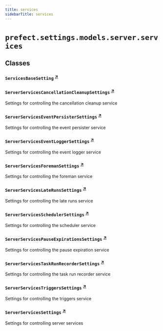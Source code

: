 ```yaml
---
title: services
sidebarTitle: services
---
```


# `prefect.settings.models.server.services`

## Classes

### `ServicesBaseSetting` <sup><a href="https://github.com/PrefectHQ/prefect/blob/main/src/prefect/settings/models/server/services.py#L10" target="_blank">↗</a></sup>

### `ServerServicesCancellationCleanupSettings` <sup><a href="https://github.com/PrefectHQ/prefect/blob/main/src/prefect/settings/models/server/services.py#L17" target="_blank">↗</a></sup>


Settings for controlling the cancellation cleanup service


### `ServerServicesEventPersisterSettings` <sup><a href="https://github.com/PrefectHQ/prefect/blob/main/src/prefect/settings/models/server/services.py#L47" target="_blank">↗</a></sup>


Settings for controlling the event persister service


### `ServerServicesEventLoggerSettings` <sup><a href="https://github.com/PrefectHQ/prefect/blob/main/src/prefect/settings/models/server/services.py#L99" target="_blank">↗</a></sup>


Settings for controlling the event logger service


### `ServerServicesForemanSettings` <sup><a href="https://github.com/PrefectHQ/prefect/blob/main/src/prefect/settings/models/server/services.py#L119" target="_blank">↗</a></sup>


Settings for controlling the foreman service


### `ServerServicesLateRunsSettings` <sup><a href="https://github.com/PrefectHQ/prefect/blob/main/src/prefect/settings/models/server/services.py#L200" target="_blank">↗</a></sup>


Settings for controlling the late runs service


### `ServerServicesSchedulerSettings` <sup><a href="https://github.com/PrefectHQ/prefect/blob/main/src/prefect/settings/models/server/services.py#L244" target="_blank">↗</a></sup>


Settings for controlling the scheduler service


### `ServerServicesPauseExpirationsSettings` <sup><a href="https://github.com/PrefectHQ/prefect/blob/main/src/prefect/settings/models/server/services.py#L376" target="_blank">↗</a></sup>


Settings for controlling the pause expiration service


### `ServerServicesTaskRunRecorderSettings` <sup><a href="https://github.com/PrefectHQ/prefect/blob/main/src/prefect/settings/models/server/services.py#L412" target="_blank">↗</a></sup>


Settings for controlling the task run recorder service


### `ServerServicesTriggersSettings` <sup><a href="https://github.com/PrefectHQ/prefect/blob/main/src/prefect/settings/models/server/services.py#L432" target="_blank">↗</a></sup>


Settings for controlling the triggers service


### `ServerServicesSettings` <sup><a href="https://github.com/PrefectHQ/prefect/blob/main/src/prefect/settings/models/server/services.py#L478" target="_blank">↗</a></sup>


Settings for controlling server services

